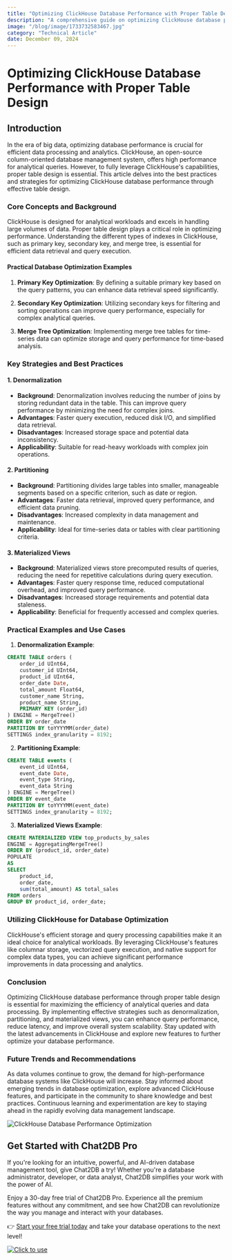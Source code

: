 ```yaml
---
title: "Optimizing ClickHouse Database Performance with Proper Table Design"
description: "A comprehensive guide on optimizing ClickHouse database performance through effective table design strategies."
image: "/blog/image/1733732583467.jpg"
category: "Technical Article"
date: December 09, 2024
---
```


# Optimizing ClickHouse Database Performance with Proper Table Design

## Introduction

In the era of big data, optimizing database performance is crucial for efficient data processing and analytics. ClickHouse, an open-source column-oriented database management system, offers high performance for analytical queries. However, to fully leverage ClickHouse's capabilities, proper table design is essential. This article delves into the best practices and strategies for optimizing ClickHouse database performance through effective table design.

### Core Concepts and Background

ClickHouse is designed for analytical workloads and excels in handling large volumes of data. Proper table design plays a critical role in optimizing performance. Understanding the different types of indexes in ClickHouse, such as primary key, secondary key, and merge tree, is essential for efficient data retrieval and query execution.

#### Practical Database Optimization Examples

1. **Primary Key Optimization**: By defining a suitable primary key based on the query patterns, you can enhance data retrieval speed significantly.

2. **Secondary Key Optimization**: Utilizing secondary keys for filtering and sorting operations can improve query performance, especially for complex analytical queries.

3. **Merge Tree Optimization**: Implementing merge tree tables for time-series data can optimize storage and query performance for time-based analysis.

### Key Strategies and Best Practices

#### 1. Denormalization

- **Background**: Denormalization involves reducing the number of joins by storing redundant data in the table. This can improve query performance by minimizing the need for complex joins.
- **Advantages**: Faster query execution, reduced disk I/O, and simplified data retrieval.
- **Disadvantages**: Increased storage space and potential data inconsistency.
- **Applicability**: Suitable for read-heavy workloads with complex join operations.

#### 2. Partitioning

- **Background**: Partitioning divides large tables into smaller, manageable segments based on a specific criterion, such as date or region.
- **Advantages**: Faster data retrieval, improved query performance, and efficient data pruning.
- **Disadvantages**: Increased complexity in data management and maintenance.
- **Applicability**: Ideal for time-series data or tables with clear partitioning criteria.

#### 3. Materialized Views

- **Background**: Materialized views store precomputed results of queries, reducing the need for repetitive calculations during query execution.
- **Advantages**: Faster query response time, reduced computational overhead, and improved query performance.
- **Disadvantages**: Increased storage requirements and potential data staleness.
- **Applicability**: Beneficial for frequently accessed and complex queries.

### Practical Examples and Use Cases

1. **Denormalization Example**:

```sql
CREATE TABLE orders (
    order_id UInt64,
    customer_id UInt64,
    product_id UInt64,
    order_date Date,
    total_amount Float64,
    customer_name String,
    product_name String,
    PRIMARY KEY (order_id)
) ENGINE = MergeTree()
ORDER BY order_date
PARTITION BY toYYYYMM(order_date)
SETTINGS index_granularity = 8192;
```

2. **Partitioning Example**:

```sql
CREATE TABLE events (
    event_id UInt64,
    event_date Date,
    event_type String,
    event_data String
) ENGINE = MergeTree()
ORDER BY event_date
PARTITION BY toYYYYMM(event_date)
SETTINGS index_granularity = 8192;
```

3. **Materialized Views Example**:

```sql
CREATE MATERIALIZED VIEW top_products_by_sales
ENGINE = AggregatingMergeTree()
ORDER BY (product_id, order_date)
POPULATE
AS
SELECT
    product_id,
    order_date,
    sum(total_amount) AS total_sales
FROM orders
GROUP BY product_id, order_date;
```

### Utilizing ClickHouse for Database Optimization

ClickHouse's efficient storage and query processing capabilities make it an ideal choice for analytical workloads. By leveraging ClickHouse's features like columnar storage, vectorized query execution, and native support for complex data types, you can achieve significant performance improvements in data processing and analytics.

### Conclusion

Optimizing ClickHouse database performance through proper table design is essential for maximizing the efficiency of analytical queries and data processing. By implementing effective strategies such as denormalization, partitioning, and materialized views, you can enhance query performance, reduce latency, and improve overall system scalability. Stay updated with the latest advancements in ClickHouse and explore new features to further optimize your database performance.

### Future Trends and Recommendations

As data volumes continue to grow, the demand for high-performance database systems like ClickHouse will increase. Stay informed about emerging trends in database optimization, explore advanced ClickHouse features, and participate in the community to share knowledge and best practices. Continuous learning and experimentation are key to staying ahead in the rapidly evolving data management landscape.

![ClickHouse Database Performance Optimization](https://example.com/clickhouse-performance-optimization.jpg)

## Get Started with Chat2DB Pro

If you're looking for an intuitive, powerful, and AI-driven database management tool, give Chat2DB a try! Whether you're a database administrator, developer, or data analyst, Chat2DB simplifies your work with the power of AI.

Enjoy a 30-day free trial of Chat2DB Pro. Experience all the premium features without any commitment, and see how Chat2DB can revolutionize the way you manage and interact with your databases.

👉 [Start your free trial today](https://chat2db.ai/pricing) and take your database operations to the next level!


[![Click to use](/image/blog/bg/chat2db.jpg)](https://chat2db.ai/)
